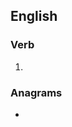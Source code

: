 ==English==

===Verb===
{{head|en|verb form}}

# {{present participle of|en|relegate|nocat=1}}

===Anagrams===
* {{anagrams|en|a=aeeggilnrt|regelating}}